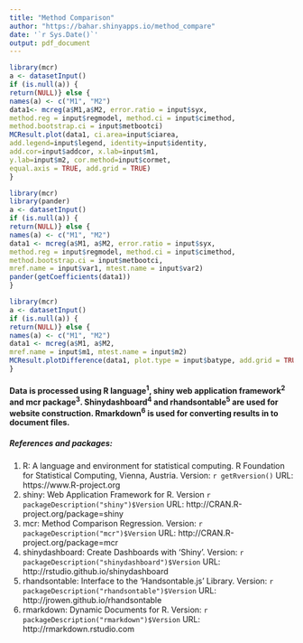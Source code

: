 ```yaml
---
title: "Method Comparison"
author: "https://bahar.shinyapps.io/method_compare"
date: '`r Sys.Date()`'
output: pdf_document
---
```


```r
library(mcr)
a <- datasetInput()
if (is.null(a)) {
return(NULL)} else {
names(a) <- c("M1", "M2")
data1<- mcreg(a$M1,a$M2, error.ratio = input$syx, 
method.reg = input$regmodel, method.ci = input$cimethod,
method.bootstrap.ci = input$metbootci)
MCResult.plot(data1, ci.area=input$ciarea, 
add.legend=input$legend, identity=input$identity,
add.cor=input$addcor, x.lab=input$m1,
y.lab=input$m2, cor.method=input$cormet, 
equal.axis = TRUE, add.grid = TRUE)
}
```

```r
library(mcr)
library(pander)
a <- datasetInput()
if (is.null(a)) {
return(NULL)} else {
names(a) <- c("M1", "M2")
data1 <- mcreg(a$M1, a$M2, error.ratio = input$syx, 
method.reg = input$regmodel, method.ci = input$cimethod,
method.bootstrap.ci = input$metbootci,
mref.name = input$var1, mtest.name = input$var2)
pander(getCoefficients(data1))
}
```

```r
library(mcr)
a <- datasetInput()
if (is.null(a)) {
return(NULL)} else {
names(a) <- c("M1", "M2")
data1 <- mcreg(a$M1, a$M2,
mref.name = input$m1, mtest.name = input$m2)
MCResult.plotDifference(data1, plot.type = input$batype, add.grid = TRUE)
}
```


#### Data is processed using R language^1^, shiny web application framework^2^ and mcr package^3^. Shinydashboard^4^ and rhandsontable^5^ are used for website construction. Rmarkdown^6^ is used for converting results in to document files.

##### References and packages:

1. R: A language and environment for statistical computing. R Foundation for Statistical Computing, Vienna, Austria. Version: `r getRversion()` URL: https://www.R-project.org
2. shiny: Web Application Framework for R. Version `r packageDescription("shiny")$Version` URL: http://CRAN.R-project.org/package=shiny
3. mcr: Method Comparison Regression. Version: `r packageDescription("mcr")$Version` URL: http://CRAN.R-project.org/package=mcr
4. shinydashboard: Create Dashboards with 'Shiny'. Version: `r packageDescription("shinydashboard")$Version` URL: http://rstudio.github.io/shinydashboard
5. rhandsontable: Interface to the 'Handsontable.js' Library. Version: `r packageDescription("rhandsontable")$Version` URL: http://jrowen.github.io/rhandsontable
6. rmarkdown: Dynamic Documents for R. Version: `r packageDescription("rmarkdown")$Version` URL: http://rmarkdown.rstudio.com
